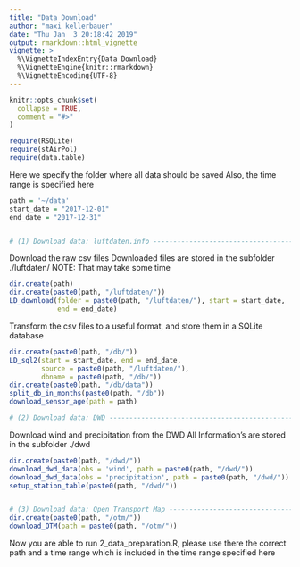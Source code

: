 ```yaml
---
title: "Data Download"
author: "maxi kellerbauer"
date: "Thu Jan  3 20:18:42 2019"
output: rmarkdown::html_vignette
vignette: >
  %\VignetteIndexEntry{Data Download}
  %\VignetteEngine{knitr::rmarkdown}
  %\VignetteEncoding{UTF-8}
---
```


```r
knitr::opts_chunk$set(
  collapse = TRUE,
  comment = "#>"
)
```

```r
require(RSQLite)
require(stAirPol)
require(data.table)
```

Here we specify the folder where all data should be saved
Also, the time range is specified here

```r
path = '~/data'
start_date = "2017-12-01"
end_date = "2017-12-31"


# (1) Download data: luftdaten.info ---------------------------------------
```

Download the raw csv files
Downloaded files are stored in the subfolder ./luftdaten/
NOTE: That may take some time

```r
dir.create(path)
dir.create(paste0(path, "/luftdaten/"))
LD_download(folder = paste0(path, "/luftdaten/"), start = start_date,
            end = end_date)
```

Transform the csv files to a useful format, and store them in a
SQLite database

```r
dir.create(paste0(path, "/db/"))
LD_sql2(start = start_date, end = end_date,
        source = paste0(path, "/luftdaten/"),
        dbname = paste0(path, "/db/"))
dir.create(paste0(path, "/db/data"))
split_db_in_months(paste0(path, "/db"))
download_sensor_age(path = path)

# (2) Download data: DWD --------------------------------------------------
```

Download wind and precipitation from the DWD
All Information’s are stored in the subfolder ./dwd

```r
dir.create(paste0(path, "/dwd/"))
download_dwd_data(obs = 'wind', path = paste0(path, "/dwd/"))
download_dwd_data(obs = 'precipitation', path = paste0(path, "/dwd/"))
setup_station_table(paste0(path, "/dwd/"))


# (3) Download data: Open Transport Map -----------------------------------
dir.create(paste0(path, "/otm/"))
download_OTM(path = paste0(path, "/otm/"))
```

Now you are able to run 2_data_preparation.R, please use there the correct
path and a time range which is included in the time range specified here

